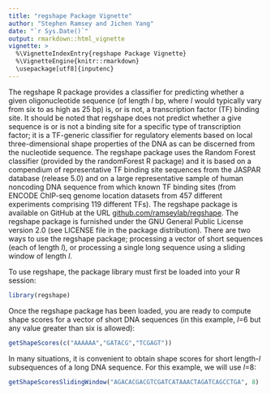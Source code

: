 ```yaml
---
title: "regshape Package Vignette"
author: "Stephen Ramsey and Jichen Yang"
date: "`r Sys.Date()`"
output: rmarkdown::html_vignette
vignette: >
  %\VignetteIndexEntry{regshape Package Vignette}
  %\VignetteEngine{knitr::rmarkdown}
  \usepackage[utf8]{inputenc}
---
```


The regshape R package provides a classifier for predicting whether a given oligonucleotide sequence (of 
length *l* bp, where *l* would typically vary from six to as high as 25 bp) is, or is not, a transcription factor (TF) binding site. It should be noted that regshape does not predict whether a give sequence is or
is not a binding site for a specific type of transcription factor; it is a TF-generic classifier for 
regulatory elements based on local three-dimensional shape properties of the DNA as can be discerned from the nucleotide sequence. The regshape package uses the Random Forest classifier (provided by the 
randomForest R package) and it is based on a compendium of representative TF binding site sequences from the JASPAR database (release 5.0) and on a large representative sample of human noncoding DNA sequence from which known TF binding sites (from ENCODE ChIP-seq genome location datasets from 457 different experiments 
comprising 119 different TFs). The regshape package is available on GitHub at the URL 
<a href="http://github.com/ramseylab/regshape">github.com/ramseylab/regshape</a>. The regshape package is furnished under the GNU General Public License version 2.0 (see LICENSE file in the package distribution). There are two ways to use the regshape package; processing a vector of short sequences (each of length *l*), or processing a single long sequence using a sliding window of length *l*.

To use regshape, the package library must first be loaded into your R session:

```r
library(regshape)
```

Once the regshape package has been loaded, you are ready to compute shape scores for a vector of
short DNA sequences (in this example, *l*=6 but any value greater than six is allowed):

```r
getShapeScores(c("AAAAAA","GATACG","TCGAGT"))
```

In many situations, it is convenient to obtain shape scores for short length-*l* subsequences of a long
DNA sequence. For this example, we will use *l*=8:

```r
getShapeScoresSlidingWindow("AGACACGACGTCGATCATAAACTAGATCAGCCTGA", 8)
```
